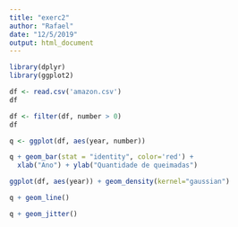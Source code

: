 ```yaml
---
title: "exerc2"
author: "Rafael"
date: "12/5/2019"
output: html_document
---
```

```r
library(dplyr)
library(ggplot2)
```

```r
df <- read.csv('amazon.csv')
df
```
```r
df <- filter(df, number > 0)
df
```

```r
q <- ggplot(df, aes(year, number))
```

```r
q + geom_bar(stat = "identity", color='red') +
  xlab("Ano") + ylab("Quantidade de queimadas")

```


```r
ggplot(df, aes(year)) + geom_density(kernel="gaussian")
```


```r
q + geom_line()
```

```r
q + geom_jitter()
```





